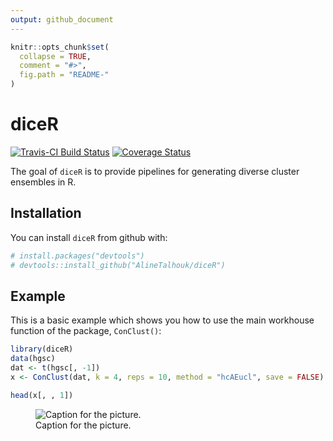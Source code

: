 ```yaml
---
output: github_document
---
```


<!-- README.md is generated from README.Rmd. Please edit that file -->

```r
knitr::opts_chunk$set(
  collapse = TRUE,
  comment = "#>",
  fig.path = "README-"
)
```

# diceR

[![Travis-CI Build Status](https://travis-ci.com/AlineTalhouk/diceR.svg?token=R9saDTyWyg3zsFXfoa1H&branch=master)](https://travis-ci.com/AlineTalhouk/diceR)
[![Coverage Status](https://codecov.io/gh/AlineTalhouk/diceR/branch/master/graph/badge.svg)](https://codecov.io/gh/AlineTalhouk/diceR?branch=master)

The goal of `diceR` is to provide pipelines for generating diverse cluster ensembles in R.

## Installation

You can install `diceR` from github with:

```r
# install.packages("devtools")
# devtools::install_github("AlineTalhouk/diceR")
```

## Example

This is a basic example which shows you how to use the main workhouse function of the package, `ConClust()`:

```r
library(diceR)
data(hgsc)
dat <- t(hgsc[, -1])
x <- ConClust(dat, k = 4, reps = 10, method = "hcAEucl", save = FALSE)
```

```r
head(x[, , 1])
```

![Caption for the picture.](diagram.tiff)

